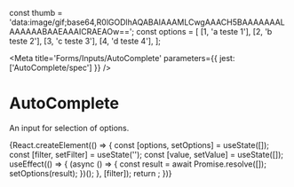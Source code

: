 
const thumb = 'data:image/gif;base64,R0lGODlhAQABAIAAAMLCwgAAACH5BAAAAAAALAAAAAABAAEAAAICRAEAOw==';
const options = [
  [1, 'a teste 1'],
  [2, 'b teste 2'],
  [3, 'c teste 3'],
  [4, 'd teste 4'],
];


<Meta title='Forms/Inputs/AutoComplete' parameters={{ jest: ['AutoComplete/spec'] }} />

# AutoComplete

An input for selection of options.

<Preview>
  <Story name='Example'>
    {React.createElement(() => {
      const [options, setOptions] = useState([]);
      const [filter, setFilter] = useState('');
      const [value, setValue] = useState([]);
      useEffect(() => {
        (async () => {
          const result = await Promise.resolve([]);
          setOptions(result);
        })();
      }, [filter]);
      return <AutoComplete { ...{ value, filter, setFilter, options, onChange: setValue } }/>;
    })}
  </Story>
</Preview>

<Props of={AutoComplete} />
